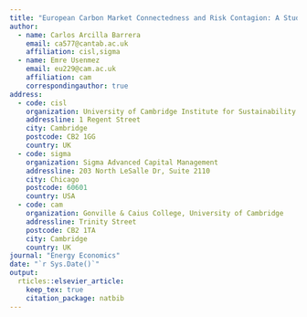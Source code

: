 ```yaml
---
title: "European Carbon Market Connectedness and Risk Contagion: A Study of Return and Volatility Dynamics Between European Union Allowances (EUAs) and Financial Markets post-Fit for 55 and RePowerEU"
author:
  - name: Carlos Arcilla Barrera
    email: ca577@cantab.ac.uk
    affiliation: cisl,sigma
  - name: Emre Usenmez
    email: eu229@cam.ac.uk
    affiliation: cam
    correspondingauthor: true
address:
  - code: cisl
    organization: University of Cambridge Institute for Sustainability Leadership
    addressline: 1 Regent Street
    city: Cambridge
    postcode: CB2 1GG
    country: UK
  - code: sigma
    organization: Sigma Advanced Capital Management
    addressline: 203 North LeSalle Dr, Suite 2110
    city: Chicago
    postcode: 60601
    country: USA
  - code: cam
    organization: Gonville & Caius College, University of Cambridge
    addressline: Trinity Street
    postcode: CB2 1TA
    city: Cambridge
    country: UK
journal: "Energy Economics"
date: "`r Sys.Date()`"
output: 
  rticles::elsevier_article:
    keep_tex: true
    citation_package: natbib
---
```

